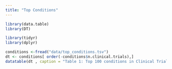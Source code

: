 ```yaml
---
title: "Top Conditions"
---
```




```r
library(data.table)
library(DT)

library(tidyr)
library(dplyr)

conditions <-fread("data/top_conditions.tsv")
dt <- conditions[ order(-conditions$n.clinical.trials),] 
datatable(dt , caption = "Table 1: Top 100 conditions in Clinical Trials" ,  filter = 'top', options = list(pageLength = 10, scrollX = TRUE,   autoWidth = F), rownames = F)

```
